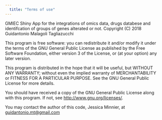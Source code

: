 ```yaml
---
  title: "Terms of use"
---
```

GMIEC Shiny App for the integrations of omics data, drugs databese and identifcation of groups of genes alterated or not.
Copyright (C) 2018  Guidantonio Malagoli Tagliazucchi

This program is free software: you can redistribute it and/or modify
it under the terms of the GNU General Public License as published by
the Free Software Foundation, either version 3 of the License, or
(at your option) any later version.

This program is distributed in the hope that it will be useful,
but WITHOUT ANY WARRANTY; without even the implied warranty of
MERCHANTABILITY or FITNESS FOR A PARTICULAR PURPOSE.  See the
GNU General Public License for more details.

You should have received a copy of the GNU General Public License
along with this program.  If not, see <http://www.gnu.org/licenses/>.

You may contact the author of this code, Jessica Minnier, at <guidantonio.mt@gmail.com>